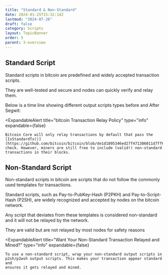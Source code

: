 ```yaml
---
title: "Standard & Non-Standard"
date: 2024-01-25T15:32:14Z
lastmod: "2024-07-26"
draft: false
category: Scripts
layout: TopicBanner
order: 5
parent: 3-overview
---
```


## Standard Script

Standard scripts in bitcoin are predefined and widely accepted transaction scripts.

They are well-tested and secure and nodes can quickly verify and relay them.

Below is a time line showing different output scripts types before and After Segwit:

<div className="dark:hidden">
    <SvgDisplay
        src="/bitcoin-topics/static/images/topics/overview/segwit-timeline.svg"
        width="100%"
        height="auto"
    />
</div>
<div className="hidden dark:block">
    <SvgDisplay
        src="/bitcoin-topics/static/images/topics/overview/dark-segwit-timeline.svg"
        width="100%"
        height="auto"
    />
</div>

<ExpandableAlert
    title="bitcoin Transaction Relay Policy"
    type="info"
    expandable={false}
>
    Bitcoin Core will only relay transactions by default that pass the
    [IsStandardTx()](https://github.com/bitcoin/bitcoin/blob/de1d1895346ed27f471386011d7ff64508f8b39c/src/policy/policy.cpp#L94)
    check. However, miners are still free to include (valid!) non-standard
    transactions in their blocks.
</ExpandableAlert>

## Non-Standard Script

Non-standard scripts in bitcoin are scripts that do not follow the commonly used templates for transactions.

Standard scripts, such as Pay-to-PubKey-Hash (P2PKH) and Pay-to-Script-Hash (P2SH), are widely recognized and accepted by nodes on the bitcoin network.

Any script that deviates from these templates is considered non-standard and it will not be relayed by the network.

They are valid but are not relayed by most nodes for safety reasons

<div className="dark:hidden">
    <SvgDisplay
        src="/bitcoin-topics/static/images/topics/overview/isStandard-check.svg"
        width="100%"
        height="auto"
    />
</div>
<div className="hidden dark:block">
    <SvgDisplay
        src="/bitcoin-topics/static/images/topics/overview/dark-isStandard-check.png"
        width="100%"
        height="auto"
    />
</div>

<ExpandableAlert
    title="Want Your Non-Standard Transaction Relayed and Mined?"
    type="info"
    expandable={false}
>
    To use a non-standard script, wrap your non-standard output scripts in
    p2sh/p2wsh output scripts. This makes your transaction appear standard and
    ensures it gets relayed and mined.
</ExpandableAlert>
